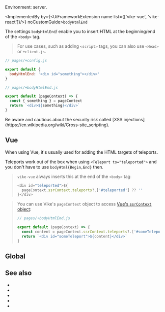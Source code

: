 
Environment: server.

<ImplementedBy by={<UiFrameworkExtension name list={['vike-vue', 'vike-react']}/>} noCustomGuide>`bodyHtmlEnd`</ImplementedBy>

The settings `bodyHtmlEnd`/<Link href="/bodyHtmlBegin" /> enable you to insert HTML at the beginning/end of the `<body>` tag.

> For use cases, such as adding `<script>` tags, you can also use <Link href="/head-tags">`<Head>`</Link> or <Link href="/client">`+client.js`</Link>.

```js
// pages/+config.js

export default {
  bodyHtmlEnd: '<div id="something"></div>'
}
```

```js
// pages/+bodyHtmlEnd.js

export default (pageContext) => {
  const { something } = pageContext
  return `<div>${something}</div>`
}
```

<Warning>
Be aware and cautious about the security risk called [XSS injections](https://en.wikipedia.org/wiki/Cross-site_scripting).
</Warning>


## Vue

When using Vue, it's usually used for adding the HTML targets of teleports.

Teleports work out of the box when using `<Teleport to="teleported">` and you don't have to use `bodyHtml{Begin,End}` then.

> `vike-vue` always inserts this at the end of the `<body>` tag:
> ```js
> <div id="teleported">${
>   pageContext.ssrContext.teleports?.['#teleported'] ?? ''
> }</div>
> ```

> You can use <Link href="/pageContext">Vike's `pageContext` object</Link> to access [Vue's `ssrContext` object](https://vuejs.org/api/ssr#usessrcontext):
>
> ```js
> // pages/+bodyHtmlEnd.js
>
> export default (pageContext) => {
>   const content = pageContext.ssrContext.teleports?.['#someTeleport'] ?? ''
>   return `<div id="someTeleport">${content}</div>`
> }
> ```


## Global

<GlobalNote />


## See also

- <Link href="/bodyHtmlBegin" />
- <Link href="/head-tags"/>
- <Link href="/client"/>
- <Link href="/onRenderHtml"/>
- <Link href="/settings#html" doNotInferSectionTitle />

